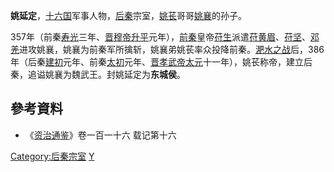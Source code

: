 '''姚延定'''，[[十六国|十六国]]军事人物，[[后秦|后秦]]宗室，[[姚苌|姚苌]]哥哥[[姚襄|姚襄]]的孙子。

357年（前秦[[寿光_(前秦)|寿光]]三年、[[晋穆帝|晋穆帝]][[升平|升平]]元年），[[前秦|前秦]]皇帝[[苻生|苻生]]派遣[[苻黄眉|苻黄眉]]、[[苻坚|苻坚]]、[[邓羌|邓羌]]进攻姚襄，姚襄为前秦军所擒斩，姚襄弟姚苌率众投降前秦。[[淝水之战|淝水之战]]后，386年（后秦[[建初_(后秦)|建初]]元年、前秦[[太初_(前秦)|太初]]元年、[[晋孝武帝|晋孝武帝]][[太元_(东晋)|太元]]十一年），姚苌称帝，建立后秦，追谥姚襄为魏武王。封姚延定为'''东城侯'''。

==參考資料==
*《[[资治通鉴|资治通鉴]]》卷一百一十六 载记第十六

{{DEFAULTSORT:Y}}

[[Category:后秦宗室|Category:后秦宗室]]
[[Category:姚姓|Y]]